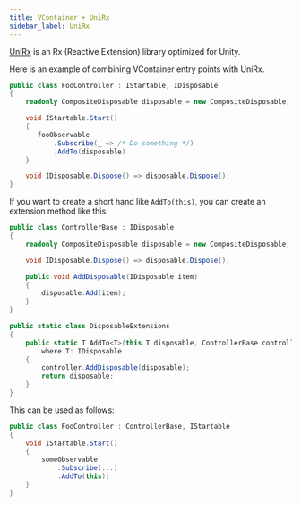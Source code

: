 ```yaml
---
title: VContainer + UniRx
sidebar_label: UniRx
---
```


[UniRx](https://github.com/neuecc/UniRx) is an Rx (Reactive Extension) library optimized for Unity.

Here is an example of combining VContainer entry points with UniRx.

```csharp
public class FooController : IStartable, IDisposable
{
    readonly CompositeDisposable disposable = new CompositeDisposable;

    void IStartable.Start()
    {
       fooObservable
           .Subscribe(_ => /* Do something */)
           .AddTo(disposable)
    }

    void IDisposable.Dispose() => disposable.Dispose();
}
```

If you want to create a short hand like `AddTo(this)`, you can create an extension method like this:
```csharp
public class ControllerBase : IDisposable
{
    readonly CompositeDisposable disposable = new CompositeDisposable;

    void IDisposable.Dispose() => disposable.Dispose();

    public void AddDisposable(IDisposable item)
    {
        disposable.Add(item);
    }
}

public static class DisposableExtensions
{
    public static T AddTo<T>(this T disposable, ControllerBase controller)
        where T: IDisposable
    {
        controller.AddDisposable(disposable);
        return disposable;
    }
}
```

This can be used as follows:

```csharp
public class FooController : ControllerBase, IStartable
{
    void IStartable.Start()
    {
        someObservable
            .Subscribe(...)
            .AddTo(this);
    }
}
```

